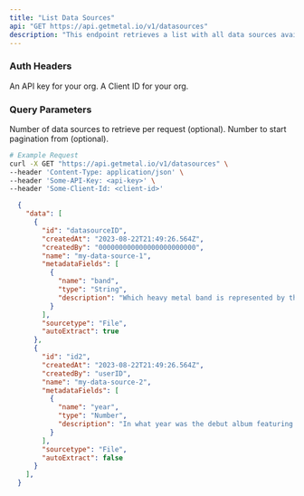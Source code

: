 ```yaml
---
title: "List Data Sources"
api: "GET https://api.getmetal.io/v1/datasources"
description: "This endpoint retrieves a list with all data sources available for the authenticated org."
---
```


### Auth Headers

<ParamField required header="x-metal-api-key" type="string">
  An API key for your org.
</ParamField>

<ParamField required header="x-metal-client-id" type="string">
  A Client ID for your org.
</ParamField>

### Query Parameters

<ParamField path="limit" type="integer">
  Number of data sources to retrieve per request (optional).
</ParamField>

<ParamField path="page" type="integer">
  Number to start pagination from (optional).
</ParamField>


<RequestExample>

```bash
# Example Request
curl -X GET "https://api.getmetal.io/v1/datasources" \
--header 'Content-Type: application/json' \
--header 'Some-API-Key: <api-key>' \
--header 'Some-Client-Id: <client-id>'
```
</RequestExample>

<ResponseExample>

```json Response
  {
    "data": [
      {
        "id": "datasourceID",
        "createdAt": "2023-08-22T21:49:26.564Z",
        "createdBy": "000000000000000000000000",
        "name": "my-data-source-1",
        "metadataFields": [
          {
            "name": "band",
            "type": "String",
            "description": "Which heavy metal band is represented by the iconic mascot Eddie?"
          }
        ],
        "sourcetype": "File",
        "autoExtract": true
      },
      {
        "id": "id2",
        "createdAt": "2023-08-22T21:49:26.564Z",
        "createdBy": "userID",
        "name": "my-data-source-2",
        "metadataFields": [
          {
            "name": "year",
            "type": "Number",
            "description": "In what year was the debut album featuring Eddie released?"
          }
        ],
        "sourcetype": "File",
        "autoExtract": false
      }
    ],
  }

```
</ResponseExample>
